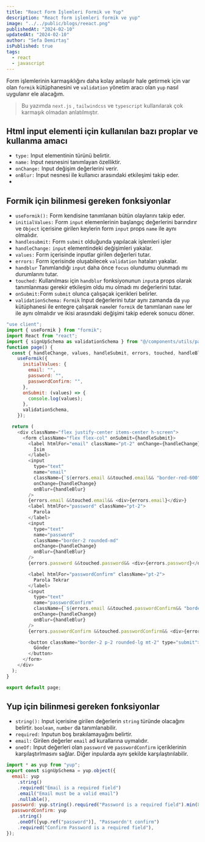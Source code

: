 ```yaml
---
title: "React Form İşlemleri Formik ve Yup"
description: "React form işlemleri formik ve yup"
image: "../../public/blogs/reeact.png"
publishedAt: "2024-02-10"
updatedAt: "2024-02-10"
author: "Sefa Demirtaş"
isPublished: true
tags:
  - react
  - javascript
---
```


Form işlemlerinin karmaşıklığını daha kolay anlaşılır hale getirmek için var olan `formik` kütüphanesini ve `validation` yönetim aracı olan `yup` nasıl uygulanır ele alacağım.
> Bu yazımda `next.js` , `tailwindcss` ve `typescript` kullanılarak çok karmaşık olmadan anlatılmıştır.


## Html input elementi için kullanılan bazı proplar ve kullanma amacı

- `type:` Input elementinin türünü belirtir.
- `name:` Input nesnesini tanımlayan özelliktir.
- `onChange:` Input değişim değerlerini verir.
- `onBlur:` Input nesnesi ile kullanıcı arasındaki etkileşimi takip eder.
- 

## Formik için bilinmesi gereken fonksiyonlar

- `useFormik():` Form kendisine tanımlanan bütün olaylarını takip eder. 
- `initialValues:` Form `input` elemenlerinin başlangıç değerlerini barındırır ve `Object` içerisine girilen keylerin form `input` props `name` ile aynı olmalıdır.
- `handlesubmit:` Form `submit` olduğunda yapılacak işlemleri işler
- `handleChange:`  `input` elementindeki değişimleri yakalar.
- `values:` Form içerisinde inputlar girilen değerleri tutar.
- `errors:` Form içerisinde oluşabilecek `validation` hataları yakalar.
- `handblur` Tanımlandığı `input` daha önce `focus` olundumu olunmadı mı durumlarını tutar.
- `touched:` Kullanılması için `handblur` fonksiyonunun `input`a props olarak tanımlanması gerekir etkileşim oldu mu olmadı mı değerlerini tutar.
- `onSubmit:`Form `submit` olunca çalışaçak içerikleri belirler.
- `validationSchema:` `Formik` Input değerlerini tutar aynı zamanda da `yup` kütüphanesi ile entegre çalışarak `name`ler `formik` de tanımlanan `name` ler ile aynı olmalıdır ve ikisi arasındaki değişimi takip ederek sonucu döner.

```js title="Example.tsx"
"use client";
import { useFormik } from "formik";
import React from "react";
import { signUpSchema as validationSchema } from "@/components/utils/page";
function page() {
  const { handleChange, values, handleSubmit, errors, touched, handleBlur } =
    useFormik({
      initialValues: {
        email: "",
        password: "",
        passwordConfirm: "",
      },
      onSubmit: (values) => {
        console.log(values);
      },
      validationSchema,
    });

  return (
    <div className="flex justify-center items-center h-screen">
      <form className="flex flex-col" onSubmit={handleSubmit}>
        <label htmlFor="email" className="pt-2" onChange={handleChange}>
          İsim
        </label>
        <input
          type="text"
          name="email"
          className={`${errors.email &&touched.email&& "border-red-600"} border-2 rounded-md`}
          onChange={handleChange}
          onBlur={handleBlur}
        />
        {errors.email &&touched.email&& <div>{errors.email}</div>}
        <label htmlFor="password" className="pt-2">
          Parola
        </label>
        <input
          type="text"
          name="password"
          className="border-2 rounded-md"
          onChange={handleChange}
          onBlur={handleBlur}
        />
        {errors.password &&touched.password&& <div>{errors.password}</div>}

        <label htmlFor="passwordConfirm" className="pt-2">
          Parola Tekrar
        </label>
        <input
          type="text"
          name="passwordConfirm"
          className={`${errors.email &&touched.passwordConfirm&& "border-red-600"} border-2 rounded-md`}
          onChange={handleChange}
          onBlur={handleBlur}
        />
        {errors.passwordConfirm &&touched.passwordConfirm&& <div>{errors.passwordConfirm}</div>}

        <button className="border-2 p-2 rounded-lg mt-2" type="submit">
          Gönder
        </button>
      </form>
    </div>
  );
}

export default page;
```

## Yup için bilinmesi gereken fonksiyonlar

- `string():` Input içerisine girilen değerlerin `string` türünde olacağını belirtir. `boolean`, `number` da tanımlanabilir.
- `required:` Inputun boş bırakılamayağını belirtir.
- `email:` Girilen değerler `email` ad kurallarına uymalıdır.
- `oneOf:` Input değerleri olan  `password` ve `passwordConfirm` içeriklerinin karşılaştırlmasını sağlar. Diğer inpularda aynı şekilde karşılaştırılabilir.

```js title="validation.ts" 
import * as yup from "yup";
export const signUpSchema = yup.object({
  email: yup
    .string()
    .required("Email is a required field")
    .email("Email must be a valid email")
    .nullable(),
  password: yup.string().required("Password is a required field").min(8,"8 characters").nullable(),
  passwordConfirm: yup
    .string()
    .oneOf([yup.ref("password")], "Passwordn't confirm")
    .required("Confirm Password is a required field"),
});
```